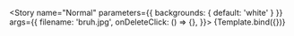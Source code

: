
<Meta title="atoms/FileItem" component={FileItem} />


<Story
    name="Normal"
    parameters={{
        backgrounds: { default: 'white' }
    }}
    args={{
        filename: 'bruh.jpg',
        onDeleteClick: () => {},
    }}>
    {Template.bind({})}
</Story>
